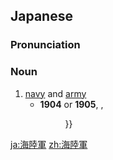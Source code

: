 ==Japanese==
{{ja-kanjitab|かい|りく|ぐん|yomi=o}}

===Pronunciation===
{{ja-pron|かいりくぐん|y=o}}

===Noun===
{{ja-noun|かいりくぐん}}

# [[navy]] and [[army]]
#* '''1904''' or '''1905''', {{w2|ja|小林清親}}, [[:File:Forces_returning_2.jpg|{{lang|ja|百撰百笑}}]]
#*: {{ja-usex|露國の'''海陸軍'''は、日本軍に一度も勝つ事なく、…|^ろこく の '''かいりくぐん''' は、 ^にほんぐん に いちど も かつ こと なく、…|Russia's '''navy and army''' is, without winning against the Japanese army even once, {{...}}}}

[[ja:海陸軍]]
[[zh:海陸軍]]